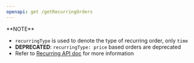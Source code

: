 ```yaml
---
openapi: get /getRecurringOrders
---
```


<Info>
  **NOTE**

- `recurringType` is used to denote the type of recurring order, only `time`
- **DEPRECATED**: `recurringType: price` based orders are deprecated
- Refer to [Recurring API doc](/recurring-api/get-recurring-orders) for more information
</Info>
